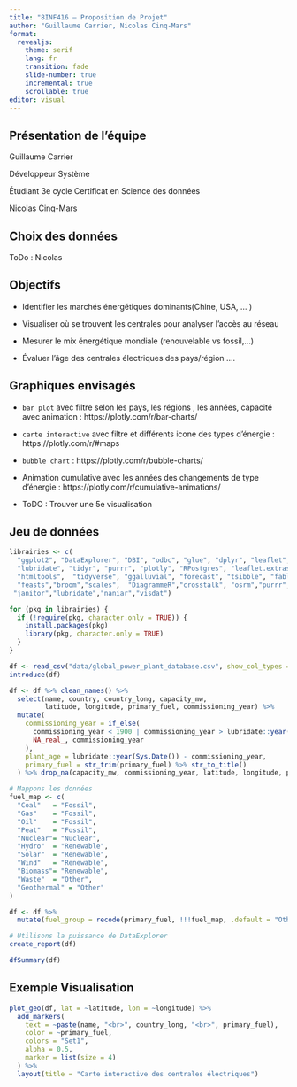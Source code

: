 ---
title: "8INF416 – Proposition de Projet"
author: "Guillaume Carrier, Nicolas Cinq-Mars"
format:
  revealjs:
    theme: serif
    lang: fr
    transition: fade
    slide-number: true
    incremental: true
    scrollable: true
editor: visual
---

## Présentation de l'équipe

Guillaume Carrier

Développeur Système

Étudiant 3e cycle Certificat en Science des données



Nicolas Cinq-Mars




## Choix des données

ToDo : Nicolas

## Objectifs

-   Identifier les marchés énergétiques dominants(Chine, USA, ... )

-   Visualiser où se trouvent les centrales pour analyser l’accès au réseau

-   Mesurer le mix énergétique mondiale (renouvelable vs fossil,...)

-   Évaluer l'âge des centrales électriques des pays/région ....

## Graphiques envisagés

-   `bar plot` avec filtre selon les pays, les régions , les années, capacité avec animation : https://plotly.com/r/bar-charts/

-   `carte interactive` avec filtre et différents icone des types d'énergie : https://plotly.com/r/#maps

-   `bubble chart` : https://plotly.com/r/bubble-charts/

-   Animation cumulative avec les années des changements de type d'énergie : https://plotly.com/r/cumulative-animations/

-  ToDO : Trouver une 5e visualisation

## Jeu de données

```{r Librairies, echo=FALSE, message=FALSE, hide=TRUE}
librairies <- c(
  "ggplot2", "DataExplorer", "DBI", "odbc", "glue", "dplyr", "leaflet",
  "lubridate", "tidyr", "purrr", "plotly", "RPostgres", "leaflet.extras", 
  "htmltools",  "tidyverse", "ggalluvial", "forecast", "tsibble", "fable", 
  "feasts","broom","scales",  "DiagrammeR","crosstalk", "osrm","purrr","readr","summarytools",
 "janitor","lubridate","naniar","visdat")

for (pkg in librairies) {
  if (!require(pkg, character.only = TRUE)) {
    install.packages(pkg)
    library(pkg, character.only = TRUE)
  }
}
```

```{r LoadData, echo=FALSE, message=FALSE, hide=TRUE}
df <- read_csv("data/global_power_plant_database.csv", show_col_types = FALSE)
introduce(df)
```

```{r NettoyerData, echo=FALSE, message=FALSE, hide=TRUE}
df <- df %>% clean_names() %>%
  select(name, country, country_long, capacity_mw,
         latitude, longitude, primary_fuel, commissioning_year) %>%
  mutate(
    commissioning_year = if_else(
      commissioning_year < 1900 | commissioning_year > lubridate::year(Sys.Date()),
      NA_real_, commissioning_year
    ),
    plant_age = lubridate::year(Sys.Date()) - commissioning_year,
    primary_fuel = str_trim(primary_fuel) %>% str_to_title()
  ) %>% drop_na(capacity_mw, commissioning_year, latitude, longitude, primary_fuel)

# Mappons les données
fuel_map <- c(
  "Coal"   = "Fossil",
  "Gas"    = "Fossil",
  "Oil"    = "Fossil",
  "Peat"   = "Fossil",
  "Nuclear"= "Nuclear",
  "Hydro"  = "Renewable",
  "Solar"  = "Renewable",
  "Wind"   = "Renewable",
  "Biomass"= "Renewable",
  "Waste"  = "Other",
  "Geothermal" = "Other"
)

df <- df %>%
  mutate(fuel_group = recode(primary_fuel, !!!fuel_map, .default = "Other"))
```

```{r, echo=FALSE, message=FALSE, hide=TRUE}
# Utilisons la puissance de DataExplorer
create_report(df)
```

```{r, echo=FALSE, message=FALSE, warning=FALSE, hide=TRUE}
dfSummary(df)
```

## Exemple Visualisation


```{r Esquisse_MAP}
plot_geo(df, lat = ~latitude, lon = ~longitude) %>%
  add_markers(
    text = ~paste(name, "<br>", country_long, "<br>", primary_fuel),
    color = ~primary_fuel,
    colors = "Set1",
    alpha = 0.5,
    marker = list(size = 4)
  ) %>%
  layout(title = "Carte interactive des centrales électriques")

```
